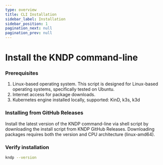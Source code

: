 ```yaml
---
type: overview
title: CLI Installation
sidebar_label: Installation
sidebar_position: 1
pagination_next: null
pagination_prev: null
---
```


# Install the KNDP command-line

### Prerequisites

1. Linux-based operating system. This script is designed for Linux-based operating systems, specifically tested on Ubuntu.
1. Internet access for package downloads.
1. Kubernetes engine installed locally, supported: KinD, k3s, k3d

### Installing from GitHub Releases

Install the latest version of the KNDP command-line via shell script by downloading the install script from KNDP GitHub Releases.
Downloading packages requires both the version and CPU architecture (linux-amd64).

<RenderCodeblock/>

### Verify installation
```bash
kndp --version
```